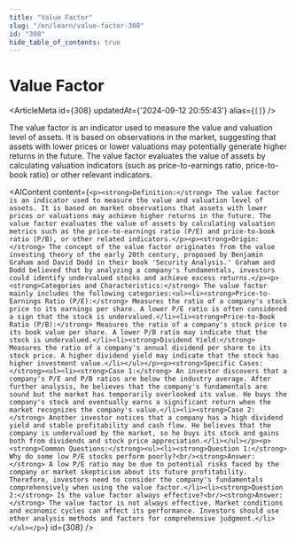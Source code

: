 ```yaml
---
title: "Value Factor"
slug: "/en/learn/value-factor-308"
id: "308"
hide_table_of_contents: true
---
```



# Value Factor

<ArticleMeta id={308} updatedAt={'2024-09-12 20:55:43'} alias={`[]`} />
<div className='border-solid border-b border-t-0 my-4 border-[var(--ifm-color-gray-300)]' />

The value factor is an indicator used to measure the value and valuation level of assets. It is based on observations in the market, suggesting that assets with lower prices or lower valuations may potentially generate higher returns in the future. The value factor evaluates the value of assets by calculating valuation indicators (such as price-to-earnings ratio, price-to-book ratio) or other relevant indicators.

<AIContent content={`<p><strong>Definition:</strong> The value factor is an indicator used to measure the value and valuation level of assets. It is based on market observations that assets with lower prices or valuations may achieve higher returns in the future. The value factor evaluates the value of assets by calculating valuation metrics such as the price-to-earnings ratio (P/E) and price-to-book ratio (P/B), or other related indicators.</p><p><strong>Origin:</strong> The concept of the value factor originates from the value investing theory of the early 20th century, proposed by Benjamin Graham and David Dodd in their book 'Security Analysis.' Graham and Dodd believed that by analyzing a company's fundamentals, investors could identify undervalued stocks and achieve excess returns.</p><p><strong>Categories and Characteristics:</strong> The value factor mainly includes the following categories:<ul><li><strong>Price-to-Earnings Ratio (P/E):</strong> Measures the ratio of a company's stock price to its earnings per share. A lower P/E ratio is often considered a sign that the stock is undervalued.</li><li><strong>Price-to-Book Ratio (P/B):</strong> Measures the ratio of a company's stock price to its book value per share. A lower P/B ratio may indicate that the stock is undervalued.</li><li><strong>Dividend Yield:</strong> Measures the ratio of a company's annual dividend per share to its stock price. A higher dividend yield may indicate that the stock has higher investment value.</li></ul></p><p><strong>Specific Cases:</strong><ul><li><strong>Case 1:</strong> An investor discovers that a company's P/E and P/B ratios are below the industry average. After further analysis, he believes that the company's fundamentals are sound but the market has temporarily overlooked its value. He buys the company's stock and eventually earns a significant return when the market recognizes the company's value.</li><li><strong>Case 2:</strong> Another investor notices that a company has a high dividend yield and stable profitability and cash flow. He believes that the company is undervalued by the market, so he buys its stock and gains both from dividends and stock price appreciation.</li></ul></p><p><strong>Common Questions:</strong><ul><li><strong>Question 1:</strong> Why do some low P/E stocks perform poorly?<br/><strong>Answer:</strong> A low P/E ratio may be due to potential risks faced by the company or market skepticism about its future profitability. Therefore, investors need to consider the company's fundamentals comprehensively when using the value factor.</li><li><strong>Question 2:</strong> Is the value factor always effective?<br/><strong>Answer:</strong> The value factor is not always effective. Market conditions and economic cycles can affect its performance. Investors should use other analysis methods and factors for comprehensive judgment.</li></ul></p>`} id={308} />
